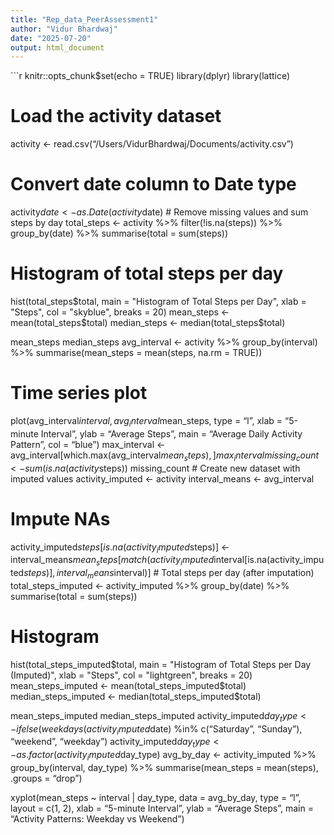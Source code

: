 ```yaml
---
title: "Rep_data_PeerAssessment1"
author: "Vidur Bhardwaj"
date: "2025-07-20"
output: html_document
---
```


```r
knitr::opts_chunk$set(echo = TRUE)
library(dplyr)
library(lattice)

# Load the activity dataset
activity <- read.csv("/Users/VidurBhardwaj/Documents/activity.csv")

# Convert date column to Date type
activity$date <- as.Date(activity$date)
# Remove missing values and sum steps by day
total_steps <- activity %>%
  filter(!is.na(steps)) %>%
  group_by(date) %>%
  summarise(total = sum(steps))

# Histogram of total steps per day
hist(total_steps$total, main = "Histogram of Total Steps per Day",
     xlab = "Steps", col = "skyblue", breaks = 20)
mean_steps <- mean(total_steps$total)
median_steps <- median(total_steps$total)

mean_steps
median_steps
avg_interval <- activity %>%
  group_by(interval) %>%
  summarise(mean_steps = mean(steps, na.rm = TRUE))

# Time series plot
plot(avg_interval$interval, avg_interval$mean_steps, type = "l",
     xlab = "5-minute Interval", ylab = "Average Steps",
     main = "Average Daily Activity Pattern", col = "blue")
max_interval <- avg_interval[which.max(avg_interval$mean_steps), ]
max_interval
missing_count <- sum(is.na(activity$steps))
missing_count
# Create new dataset with imputed values
activity_imputed <- activity
interval_means <- avg_interval

# Impute NAs
activity_imputed$steps[is.na(activity_imputed$steps)] <- interval_means$mean_steps[
  match(activity_imputed$interval[is.na(activity_imputed$steps)], interval_means$interval)
]
# Total steps per day (after imputation)
total_steps_imputed <- activity_imputed %>%
  group_by(date) %>%
  summarise(total = sum(steps))

# Histogram
hist(total_steps_imputed$total, main = "Histogram of Total Steps per Day (Imputed)",
     xlab = "Steps", col = "lightgreen", breaks = 20)
mean_steps_imputed <- mean(total_steps_imputed$total)
median_steps_imputed <- median(total_steps_imputed$total)

mean_steps_imputed
median_steps_imputed
activity_imputed$day_type <- ifelse(weekdays(activity_imputed$date) %in% c("Saturday", "Sunday"),
                                    "weekend", "weekday")
activity_imputed$day_type <- as.factor(activity_imputed$day_type)
avg_by_day <- activity_imputed %>%
  group_by(interval, day_type) %>%
  summarise(mean_steps = mean(steps), .groups = "drop")

xyplot(mean_steps ~ interval | day_type, data = avg_by_day,
       type = "l", layout = c(1, 2),
       xlab = "5-minute Interval", ylab = "Average Steps",
       main = "Activity Patterns: Weekday vs Weekend")

